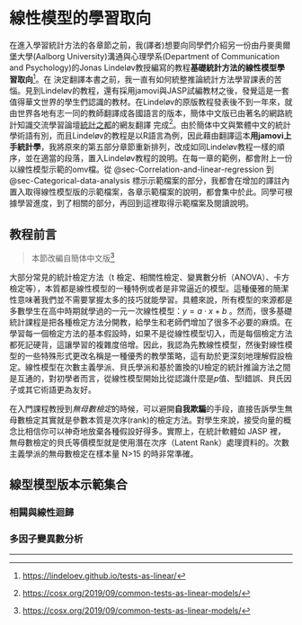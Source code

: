 # 線性模型的學習取向 {.unnumbered}

在進入學習統計方法的各章節之前，我(譯者)想要向同學們介紹另一份由丹麥奧爾堡大學(Aalborg University)溝通與心理學系(Department of Communication and Psychology)的Jonas Lindeløv教授編寫的教程**基礎統計方法的線性模型學習取向**[^V-1]。在 決定翻譯本書之前，我一直有如何統整推論統計方法學習課表的苦惱。見到Lindeløv的教程，還有採用jamovi與JASP試編教材之後，發覺這是一套值得華文世界的學生們認識的教材。在Lindeløv的原版教程發表後不到一年來，就由世界各地有志一同的教師翻譯成各國語言的版本，簡体中文版已由著名的網路統計知識交流學習論壇[統計之都](https://cosx.org/)的網友翻譯
完成[^V-2]。由於簡体中文與繁體中文的統計學術語有別，而且Lindeløv的教程是以R語言為例，因此藉由翻譯這本**用jamovi上手統計學**，我將原來的第五部分章節重新排列，改成如同Lindeløv教程一樣的順序，並在適當的段落，置入Lindeløv教程的說明。在每一章的範例，都會附上一份以線性模型示範的omv檔。從 @sec-Correlation-and-linear-regression 到 @sec-Categorical-data-analysis 標示示範檔案的部分，我都會在增加的譯註內置入取得線性模型版的示範檔案，各章示範檔案的說明，都會集中於此。同學可根據學習進度，到了相關的部分，再回到這裡取得示範檔案及閱讀說明。


## 教程前言 {-}

> 本節改編自簡体中文版[^V-2]

大部分常見的統計檢定方法（t 檢定、相關性檢定、變異數分析（ANOVA）、卡方檢定等），本質都是線性模型的一種特例或者是非常逼近的模型。這種優雅的簡潔性意味著我們並不需要掌握太多的技巧就能學習。具體來說，所有模型的來源都是多數學生在高中時期就學過的一元一次線性模型：$y = a \cdot x + b$ 。然而，很多基礎統計課程是把各種檢定方法分開教，給學生和老師們增加了很多不必要的麻煩。在學習每一個檢定方法的基本假設時，如果不是從線性模型切入，而是每個檢定方法都死記硬背，這讓學習的複雜度倍增。因此，我認為先教線性模型，然後對線性模型的一些特殊形式更改名稱是一種優秀的教學策略，這有助於更深刻地理解假設檢定。線性模型在次數主義學派、貝氏學派和基於置換的U檢定的統計推論方法之間是互通的，對初學者而言，從線性模型開始比從認識什麼是*p*值、型I錯誤、貝氏因子或其它術語更為友好。

在入門課程教授到*無母數檢定*的時候，可以避開**自我欺騙**的手段，直接告訴學生無母數檢定其實就是參數本質是次序(rank)的檢定方法。對學生來說，接受向量的概念比相信你可以神奇地放棄各種假設好得多。實際上，在統計軟體如 JASP 裡，無母數檢定的貝氏等價模型就是使用潛在次序（Latent Rank）處理資料的。次數主義學派的無母數檢定在樣本量 N>15 的時非常準確。

<!---

（完成chapter 10~14的翻譯後，再回來整理）

## 教與學的建議 {#prelude-suggestions}

> 本節改編自簡体中文版[^V-2]

### 迴歸的基礎知識

1. 回憶高中學過的線性模型：$y = a \cdot x + b$，培養學生對斜率和截距的直覺。理解到這條公式能改寫成各種變項名稱。例如 `money = profit * time + starting_money`，或 $y = \beta_1x + \beta_2*1$，去除係數可寫成 `y ~ x + 1`。如果學生能接受的話，可以探索如何用[微分方程](https://magesblog.com/post/modelling-change)推道這些模型是，並了解 $y$ 是如何隨著 $x$ 的數值改變。
   
2. 擴展到多元迴歸模型。這部分有非常多可用的生活實例做為練習作業，讓這些概念很容易用直覺理解。加深同學如何使用這些簡潔的模型描述巨量資料集的印象。

3. 介紹如何將非數值型資料轉換為次序尺度，並進行各種練習。
   
4. 以三種前提假設規劃教學：資料的獨立性，殘差分佈的常態性，以及集中量數平方差的同質性（homoscedasticity）。
    
5. 參數的信賴（confidence）與可信（credible）區間。說明為何很難計算極大似然估計值（Maximum-Likelihood estimate），因此區間估計更為重要。
    
6. 對以上簡單的迴歸模型，簡要地認識 $R^2$。順便提及一下，這就是 [Pearson 和 Spearman 相關係數](#correlation)。

### 特殊情況 1：一個或兩個平均值（t 檢定、Wilcoxon 檢定、Mann-Whitney 檢定）

1. **單一平均值**：當只有一個變項 x 的時候，迴歸模型簡化為 $y = b$。如果 $y$ 不是連續變項，可以轉換為等比尺度。應用模型假設（只有一個 $x$，因此這些檢定方法不適用平方差的同質性）。順便提及一下，這些僅有截距的模型又名為*單一樣本 t 檢定*和 *Wilcoxon 符號次序檢定*。
    
2. **分組平均值**：如果我們把兩個變項放在 x 軸，兩者平均值的差異就是斜率。這樣就能用如同瑞士刀的線性模型來解決！應用模型的假設條件，檢查兩組平均值的平方差是否相等，相等即符合平方差的同質性。如此就能稱這個模型為**獨立 t 檢定**。試著創造一些虛擬資料，做一些練習，也許還能加上 Welch 檢定，再加上次序轉換，就能變成 Mann-Whitney U 檢定。
    
3. **相依樣本**：這種模型違反了獨立性假設。通過計算配對組的資料差異值，模型就會與 $y = b$ 等價，儘管這些方法另有專有名詞：**相依 t 檢定**和 **Wilcoxon 配對組檢定**。

### 特殊情況 2：三個或多個均值（方差分析（ANOVA））

1. **對類別轉化後的[示性變量](#dummy)：**類別的每一個取值範圍對應的迴歸係數，是如何通過乘以一個二元（binary）示性變量，來對每個取值範圍對應的截距來進行建模的。（How one regression coefficient for each level of a factor models an intercept for each level when multiplied by a binary indicator.）這只是我們為了使資料能用線性模型建模，而擴展了在 2.1 所做的事情而已。
    
2. **一個變量的均值：**[單因素方差分析（one-way ANOVA）](#anova1).
    
3. **兩個變量的均值：**[雙因素方差分析（two-way ANOVA）](#anova2).

### 特殊情況 3：三個或多個比率（卡方檢驗）

1. **對數變換：**通過對數變換，把“多元乘法”模型轉化成線性模型，從而可以對比率進行建模。關於對數線性模型和對比率的卡方檢驗的等價性，可以查閱這個非常優秀的介紹。此外，還需要介紹 (log-) odds ratio（一般翻譯為“比值比”或“優勢比”）。當“多元乘法”模型使用對數變換轉化為“加法”模型之後，我們僅加上來自 3.1 的示性變量技巧，就會在接下來發現模型等價於 3.2 和 3.3 的方差分析----除了係數的解釋發生了變化。

2. 單變量的比率：擬合優度檢驗.

3. 雙變量的比率：列聯表.

### 假設檢定

1. **視為模型比較的假設檢定：**假設檢驗用於全模型和某個參數固定了（通常為 0，也即從模型中去除）的模型進行比較，而不是對模型進行估計。比如說，在 [t 檢驗](#t2) 把兩個均值之一固定為零之後，我們探究單獨一個均值（[單樣本 t 檢驗](#t1)）對兩個組的數據的解釋程度。如果解釋程度比較好，那麼我們更傾向於這個單均值模型，而不是雙均值模型，因為前者更為簡單。假設檢驗其實是比較多個線性模型，來獲得更多的定量描述。單參數的檢驗，假設檢驗包含的信息更少。但是，同時對多個參數（如方差分析的類別變量）進行檢驗的話，模型比較就會變得沒有價值了。

2. **似然比：**似然比是一把瑞士軍刀，它適用於單樣本 t 檢驗到 GLMM 等情況。BIC 對模型複雜度進行懲罰。還有，加上先驗（prior）的話，你就能得到貝葉斯因子（Bayes Factor）。一個工具，就能解決所有問題。我在上文方差分析中使用了似然比檢驗。

--->

## 線型模型版本示範集合  {-}

### 相闗與線性迴歸 {-}




### 多因子變異數分析 {-}


------------------------------------------------------------------------


[^V-1]: [https://lindeloev.github.io/tests-as-linear/](https://lindeloev.github.io/tests-as-linear/)

[^V-2]: [https://cosx.org/2019/09/common-tests-as-linear-models/](https://cosx.org/2019/09/common-tests-as-linear-models/)
